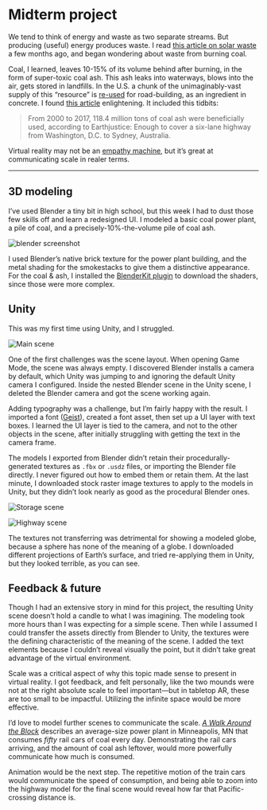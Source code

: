 # Midterm project

We tend to think of energy and waste as two separate streams. But producing (useful) energy produces waste. I read [this article on solar waste](https://www.distilled.earth/p/the-solar-waste-problem-in-context) a few months ago, and began wondering about waste from burning coal.

Coal, I learned, leaves 10-15% of its volume behind after burning, in the form of super-toxic coal ash. This ash leaks into waterways, blows into the air, gets stored in landfills. In the U.S. a chunk of the unimaginably-vast supply of this “resource” is [re-used](https://www.epa.gov/coalash/coal-ash-reuse) for road-building, as an ingredient in concrete. I found [this article](https://energynews.us/2022/08/31/the-solution-to-americas-colossal-coal-ash-problem/) enlightening. It included this tidbits:

> From 2000 to 2017, 118.4 million tons of coal ash were beneficially used, according to Earthjustice: Enough to cover a six-lane highway from Washington, D.C. to Sydney, Australia.

Virtual reality may not be an [empathy machine](/2024-03-13_imex_empathy_in_virtual_reality), but it’s great at communicating scale in realer terms.

---

## 3D modeling

I’ve used Blender a tiny bit in high school, but this week I had to dust those few skills off and learn a redesigned UI. I modeled a basic coal power plant, a pile of coal, and a precisely-10%-the-volume pile of coal ash.

![blender screenshot](https://cloud-90hcs6wll-lachlanjc.vercel.app/blender.jpeg)

I used Blender’s native brick texture for the power plant building, and the metal shading for the smokestacks to give them a distinctive appearance. For the coal & ash, I installed the [BlenderKit plugin](https://www.blenderkit.com/) to download the shaders, since those were more complex.

<model interactive src="https://cloud-90hcs6wll-lachlanjc.vercel.app/power_plant.usdc" />

## Unity

This was my first time using Unity, and I struggled.

![Main scene](https://cloud-90hcs6wll-lachlanjc.vercel.app/main.png)

One of the first challenges was the scene layout. When opening Game Mode, the scene was always empty. I discovered Blender installs a camera by default, which Unity was jumping to and ignoring the default Unity camera I configured. Inside the nested Blender scene in the Unity scene, I deleted the Blender camera and got the scene working again.

Adding typography was a challenge, but I’m fairly happy with the result. I imported a font ([Geist](https://vercel.com/font)), created a font asset, then set up a UI layer with text boxes. I learned the UI layer is tied to the camera, and not to the other objects in the scene, after initially struggling with getting the text in the camera frame.

The models I exported from Blender didn’t retain their procedurally-generated textures as `.fbx` or `.usdz` files, or importing the Blender file directly. I never figured out how to embed them or retain them. At the last minute, I downloaded stock raster image textures to apply to the models in Unity, but they didn’t look nearly as good as the procedural Blender ones.

![Storage scene](https://cloud-90hcs6wll-lachlanjc.vercel.app/storage.png)

![Highway scene](https://cloud-90hcs6wll-lachlanjc.vercel.app/highway.png)

The textures not transferring was detrimental for showing a modeled globe, because a sphere has none of the meaning of a globe. I downloaded different projections of Earth’s surface, and tried re-applying them in Unity, but they looked terrible, as you can see.

## Feedback & future

Though I had an extensive story in mind for this project, the resulting Unity scene doesn’t hold a candle to what I was imagining. The modeling took more hours than I was expecting for a simple scene. Then while I assumed I could transfer the assets directly from Blender to Unity, the textures were the defining characteristic of the meaning of the scene. I added the text elements because I couldn’t reveal visually the point, but it didn’t take great advantage of the virtual environment.

Scale was a critical aspect of why this topic made sense to present in virtual reality. I got feedback, and felt personally, like the two mounds were not at the right absolute scale to feel important—but in tabletop AR, these are too small to be impactful. Utilizing the infinite space would be more effective.

I’d love to model further scenes to communicate the scale. [*A Walk Around the Block*](https://www.google.com/books/edition/A_Walk/hILEDwAAQBAJ?hl=en) describes an average-size power plant in Minneapolis, MN that consumes *fifty* rail cars of coal every day. Demonstrating the rail cars arriving, and the amount of coal ash leftover, would more powerfully communicate how much is consumed.

Animation would be the next step. The repetitive motion of the train cars would communicate the speed of consumption, and being able to zoom into the highway model for the final scene would reveal how far that Pacific-crossing distance is.
